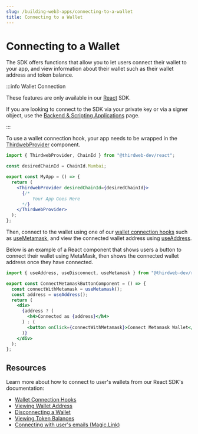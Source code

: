 ```yaml
---
slug: /building-web3-apps/connecting-to-a-wallet
title: Connecting to a Wallet
---
```


# Connecting to a Wallet

The SDK offers functions that allow you to let users connect their wallet to your app, and view information about their wallet such as their wallet address and token balance.

:::info Wallet Connection

These features are only available in our [React](/react) SDK.

If you are looking to connect to the SDK via your private key or via a signer object, use the [Backend & Scripting Applications](/building-web3-apps/setting-up-the-sdk/backend) page.

:::

To use a wallet connection hook, your app needs to be wrapped in the [ThirdwebProvider](/building-web3-apps/setting-up-the-sdk/frontend#manual-installation) component.

```jsx
import { ThirdwebProvider, ChainId } from "@thirdweb-dev/react";

const desiredChainId = ChainId.Mumbai;

export const MyApp = () => {
  return (
    <ThirdwebProvider desiredChainId={desiredChainId}>
      {/*
          Your App Goes Here
      */}
    </ThirdwebProvider>
  );
};
```

Then, connect to the wallet using one of our [wallet connection hooks](/react/category/wallet-connection) such as [useMetamask](/react/react.usemetamask), and
view the connected wallet address using [useAddress](/react/react.useaddress).

Below is an example of a React component that shows users a button to connect their wallet using MetaMask, then shows the connected wallet address once they have connected.

```jsx
import { useAddress, useDisconnect, useMetamask } from "@thirdweb-dev/react";

export const ConnectMetamaskButtonComponent = () => {
  const connectWithMetamask = useMetamask();
  const address = useAddress();
  return (
    <div>
      {address ? (
        <h4>Connected as {address}</h4>
      ) : (
        <button onClick={connectWithMetamask}>Connect Metamask Wallet</button>
      )}
    </div>
  );
};
```

## Resources

Learn more about how to connect to user's wallets from our React SDK's documentation:

- [Wallet Connection Hooks](/react/category/wallet-connection)
- [Viewing Wallet Address](/react/react.useaddress)
- [Disconnecting a Wallet](/react/react.usedisconnect)
- [Viewing Token Balances](/react/react.usetokenbalance#usetokenbalance-function)
- [Connecting with user's emails (Magic.Link)](/react/react.usemagic)

